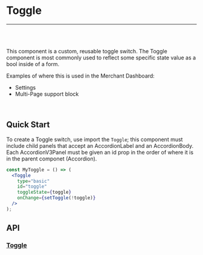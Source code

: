 

<Meta title="Docs|Components/Toggle" />

# Toggle

---
<br />
<Story id="examples-components-toggle--basic" />
<br />

This component is a custom, reusable toggle switch. The Toggle component is most commonly used to reflect
some specific state value as a bool inside of a form.

Examples of where this is used in the Merchant Dashboard:
* Settings
* Multi-Page support block

<br />

## Quick Start
To create a Toggle switch, use import the `Toggle`; this component must include child panels that accept an AccordionLabel
and an AccordionBody. Each AccordionV3Panel must be given an id prop in the order of where it is in the parent componet (Accordion).

```jsx
const MyToggle = () => (
  <Toggle
    type="basic"
    id="toggle"
    toggleState={toggle}
    onChange={setToggle(!toggle)}
  />
);
```

## API
### [Toggle](https://github.com/tapcartinc/tapcart-dashboard-components/blob/master/lib/components/Toggle)
<Props of={Toggle} />


